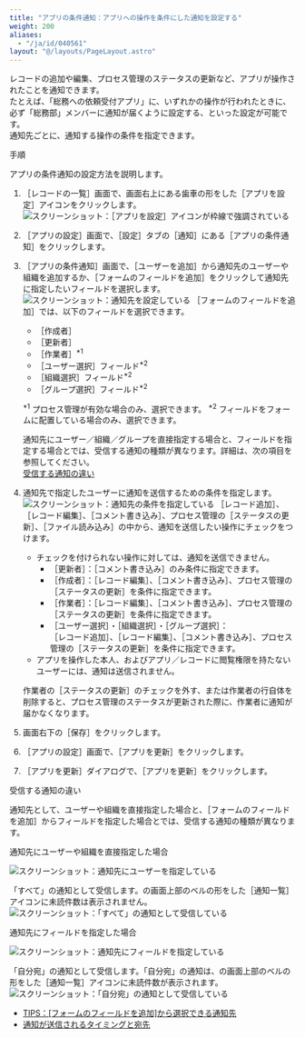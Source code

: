 ```yaml
---
title: "アプリの条件通知：アプリへの操作を条件にした通知を設定する"
weight: 200
aliases:
  - "/ja/id/040561"
layout: "@/layouts/PageLayout.astro"
---
```




レコードの追加や編集、プロセス管理のステータスの更新など、アプリが操作されたことを通知できます。  
たとえば、「総務への依頼受付アプリ」に、いずれかの操作が行われたときに、必ず「総務部」メンバーに通知が届くように設定する、といった設定が可能です。  
通知先ごとに、通知する操作の条件を指定できます。

<Heading id="notification_app_condition_10">手順</Heading>

アプリの条件通知の設定方法を説明します。

1. <Wovn>［レコードの一覧］</Wovn>画面で、画面右上にある歯車の形をした<Wovn>［アプリを設定］</Wovn>アイコンをクリックします。  
   <Img src="/k/kintone/img/settings_new_icon.png" alt="スクリーンショット：［アプリを設定］アイコンが枠線で強調されている" />

1. <Wovn>［アプリの設定］</Wovn>画面で、<Wovn>［設定］</Wovn>タブの<Wovn>［通知］</Wovn>にある<Wovn>［アプリの条件通知］</Wovn>をクリックします。

1. <Wovn>［アプリの条件通知］</Wovn>画面で、<Wovn>［ユーザーを追加］</Wovn>から通知先のユーザーや組織を追加するか、<Wovn>［フォームのフィールドを追加］</Wovn>をクリックして通知先に指定したいフィールドを選択します。  
   <Img src="/k/kintone/img-ja/app_notification_06.png" alt="スクリーンショット：通知先を設定している" />
  <Wovn>［フォームのフィールドを追加］</Wovn>では、以下のフィールドを選択できます。
   * <Wovn>［作成者］</Wovn>
   * <Wovn>［更新者］</Wovn>
   * <Wovn>［作業者］</Wovn><sup>*1</sup>
   * <Wovn>［ユーザー選択］</Wovn>フィールド<sup>*2</sup>
   * <Wovn>［組織選択］</Wovn>フィールド<sup>*2</sup>
   * <Wovn>［グループ選択］</Wovn>フィールド<sup>*2</sup>

   <sup>\*1</sup> プロセス管理が有効な場合のみ、選択できます。
   <sup>\*2</sup> フィールドをフォームに配置している場合のみ、選択できます。

   <Note>

   通知先にユーザー／組織／グループを直接指定する場合と、フィールドを指定する場合とでは、受信する通知の種類が異なります。詳細は、次の項目を参照してください。  
   [受信する通知の違い](#notification_app_condition_20)

   </Note>

1. 通知先で指定したユーザーに通知を送信するための条件を指定します。  
   <Img src="/k/kintone/img-ja/app_notification_01.png" alt="スクリーンショット：通知先の条件を指定している" />
  <Wovn>［レコード追加］</Wovn>、<Wovn>［レコード編集］</Wovn>、<Wovn>［コメント書き込み］</Wovn>、プロセス管理の<Wovn>［ステータスの更新］</Wovn>、<Wovn>［ファイル読み込み］</Wovn>の中から、通知を送信したい操作にチェックをつけます。<Wovn></Wovn>

   <Note>

   * チェックを付けられない操作に対しては、通知を送信できません。
     * <Wovn>［更新者］</Wovn>：<Wovn>［コメント書き込み］</Wovn>のみ条件に指定できます。
     * <Wovn>［作成者］</Wovn>：<Wovn>［レコード編集］</Wovn>、<Wovn>［コメント書き込み］</Wovn>、プロセス管理の<Wovn>［ステータスの更新］</Wovn>を条件に指定できます。
     * <Wovn>［作業者］</Wovn>：<Wovn>［レコード編集］</Wovn>、<Wovn>［コメント書き込み］</Wovn>、プロセス管理の<Wovn>［ステータスの更新］</Wovn>を条件に指定できます。
     * <Wovn>［ユーザー選択］</Wovn>・<Wovn>［組織選択］</Wovn>・<Wovn>［グループ選択］</Wovn>：  
       <Wovn>［レコード追加］</Wovn>、<Wovn>［レコード編集］</Wovn>、<Wovn>［コメント書き込み］</Wovn>、プロセス管理の<Wovn>［ステータスの更新］</Wovn>を条件に指定できます。
   * アプリを操作した本人、およびアプリ／レコードに閲覧権限を持たないユーザーには、通知は送信されません。

   </Note>

   <Warning>

   作業者の<Wovn>［ステータスの更新］</Wovn>のチェックを外す、または作業者の行自体を削除すると、プロセス管理のステータスが更新された際に、作業者に通知が届かなくなります。<Wovn></Wovn>

   </Warning>

1. 画面右下の<Wovn>［保存］</Wovn>をクリックします。

1. <Wovn>［アプリの設定］</Wovn>画面で、<Wovn>［アプリを更新］</Wovn>をクリックします。

1. <Wovn>［アプリを更新］</Wovn>ダイアログで、<Wovn>［アプリを更新］</Wovn>をクリックします。

<Heading id="notification_app_condition_20">受信する通知の違い</Heading>

通知先として、ユーザーや組織を直接指定した場合と、<Wovn>［フォームのフィールドを追加］</Wovn>からフィールドを指定した場合とでは、受信する通知の種類が異なります。

<Heading level={3} id="notification_app_condition_2010">通知先にユーザーや組織を直接指定した場合</Heading>

<Img src="/k/kintone/img-ja/app_notification_02.png" alt="スクリーンショット：通知先にユーザーを指定している" />

「すべて」の通知として受信します。<Kintone />の画面上部のベルの形をした<Wovn>［通知一覧］</Wovn>アイコンに未読件数は表示されません。<Wovn></Wovn>
<Img src="/k/kintone/img-ja/app_notification_03.png" alt="スクリーンショット：「すべて」の通知として受信している" />

<Heading level={3} id="notification_app_condition_2020">通知先にフィールドを指定した場合</Heading>

<Img src="/k/kintone/img-ja/app_notification_04.png" alt="スクリーンショット：通知先にフィールドを指定している" />

「自分宛」の通知として受信します。「自分宛」の通知は、<Kintone />の画面上部のベルの形をした<Wovn>［通知一覧］</Wovn>アイコンに未読件数が表示されます。<Wovn></Wovn>
<Img src="/k/kintone/img-ja/app_notification_05.png" alt="スクリーンショット：「自分宛」の通知として受信している" />

<Reference>

* [TIPS：[フォームのフィールドを追加]から選択できる通知先](/k/ja/id/040560.html)
* [通知が送信されるタイミングと宛先](/k/ja/id/040673.html)

</Reference>
